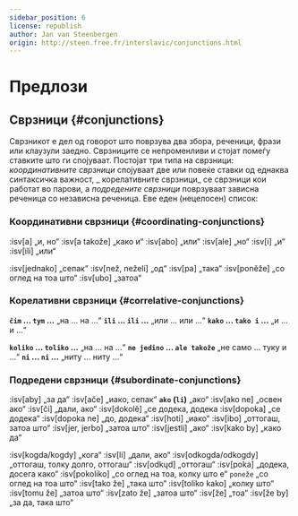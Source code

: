 ```yaml
---
sidebar_position: 6
license: republish
author: Jan van Steenbergen
origin: http://steen.free.fr/interslavic/conjunctions.html
---
```


# Предлози

## Сврзници \{#conjunctions}

Сврзникот е дел од говорот што поврзува два збора, реченици, фрази или клаузули заедно. Сврзниците се непроменливи и стојат помеѓу ставките што ги спојуваат. Постојат три типа на сврзници: _координативните сврзници_ спојуваат две или повеќе ставки од еднаква синтаксичка важност, _ корелативните сврзници_ се сврзници кои работат во парови, а _подредените сврзници_ поврзуваат зависна реченица со независна реченица. Еве еден (нецелосен) список:

### Координативни сврзници \{#coordinating-conjunctions}

:isv[a] „и, но“
:isv[a takože] „како и“
:isv[abo] „или“
:isv[ale] „но“
:isv[i] „и“
:isv[ili] „или“

:isv[jednako] „сепак“
:isv[než, neželi] „од“
:isv[pa] „така“
:isv[poněže] „со оглед на тоа што“
:isv[ubo] „затоа“

### Корелативни сврзници \{#correlative-conjunctions}

**`čim` ... `tym` ...** „на ... на ...“
**`ili` ... `ili` ...** „или ... или ...“
**`kako` ... `tako i` ...** „и ... и ...“

**`koliko` ... `toliko` ...** „на ... на ...“
**`ne jedino` ... `ale takože`** „не само ... туку и ...“
**`ni` ... `ni` ...** „ниту ... ниту ...“

### Подредени сврзници \{#subordinate-conjunctions}

:isv[aby] „за да“
:isv[ače] „иако, сепак“
**`ako` (`li`)** „ако“
:isv[ako ne] „освен ако“
:isv[či] „дали, ако“
:isv[dokolě] „се додека, додека
:isv[dopoka] „се додека“
:isv[dopoka ne] „до, додека“
:isv[hoti] „иако“
:isv[ibo] „оттогаш, затоа што“
:isv[jer, jerbo] „затоа што“
:isv[jestli] „ако“
:isv[kako by] „како да“

:isv[kogda/kogdy] „кога“
:isv[li] „дали, ако“
:isv[odkogda/odkogdy] „оттогаш, толку долго, оттогаш“
:isv[odkųd] „оттогаш“
:isv[poka] „додека, досега како“
:isv[pokoliko] „со оглед на тоа, колку што е“ `poneže` „со оглед на тоа што“
:isv[tako že] „така што“
:isv[toliko kako] „колку што“
:isv[tomu že] „затоа што“
:isv[zato že] „затоа што“
:isv[že] „тоа“
:isv[že by] „за да, така што“

